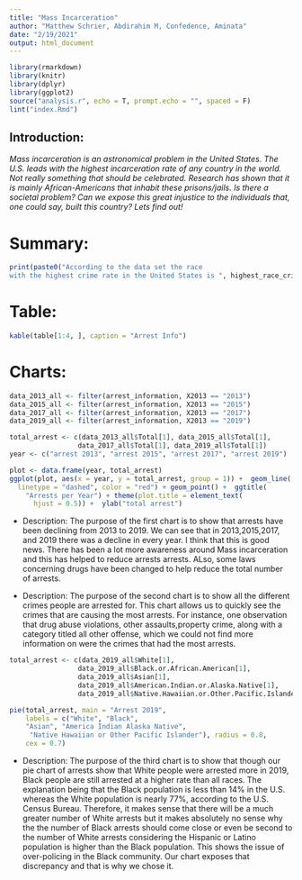 ```yaml
---
title: "Mass Incarceration"
author: "Matthew Schrier, Abdirahim M, Confedence, Aminata" 
date: "2/19/2021"
output: html_document
---
```


```r
library(rmarkdown)
library(knitr)
library(dplyr)
library(ggplot2)
source("analysis.r", echo = T, prompt.echo = "", spaced = F)
lint("index.Rmd")
```

## Introduction:

*Mass incarceration is an astronomical problem in the United States. The U.S. leads with the highest incarceration rate of any country in the world. Not really something that should be celebrated. Research has shown that it is mainly African-Americans that inhabit these prisons/jails. Is there a societal problem? Can we expose this great injustice to the individuals that, one could say, built this country? Lets find out!*

# Summary:

```r
print(paste0("According to the data set the race 
with the highest crime rate in the United States is ", highest_race_crime_rate_2019, " Which wasn't surprising to us because the sheer difference of population size between white people and every other race in the United States. We also found out that the crime that was done the most frequently by white people in 2019 was ", highest_crime_type_white_2019, ". This was surprising seeing that in 2013, the crime that was most frequently done by white people was ", highest_crime_type_white_2013, ". After some more calculations, We learned that the crimes that  African Americans were mostly arrested for in 2013 was ", highest_crime_afri_amer_2013, " which made it even less surprising when we found out that crimes African Americans were arrested for six years later was ", highest_crime_afri_amer_2019, " because it was very stereotypical. Looking at our data from the years 2013, 2015, 2017, and 2019 we found our that the average number of arrests was ", average_criminal_total, " throughout the United States."))
```




# Table:

```r
kable(table[1:4, ], caption = "Arrest Info")
```

# Charts:

```r
data_2013_all <- filter(arrest_information, X2013 == "2013")
data_2015_all <- filter(arrest_information, X2013 == "2015")
data_2017_all <- filter(arrest_information, X2013 == "2017")
data_2019_all <- filter(arrest_information, X2013 == "2019")

total_arrest <- c(data_2013_all$Total[1], data_2015_all$Total[1],
                 data_2017_all$Total[1], data_2019_all$Total[1])
year <- c("arrest 2013", "arrest 2015", "arrest 2017", "arrest 2019")

plot <- data.frame(year, total_arrest)
ggplot(plot, aes(x = year, y = total_arrest, group = 1)) +  geom_line(
  linetype = "dashed", color = "red") + geom_point() +  ggtitle(
    "Arrests per Year") + theme(plot.title = element_text(
      hjust = 0.5)) +  ylab("total arrest")
```

- Description: The purpose of the first chart is to show that arrests have been declining from 2013 to 2019. We can see that in 2013,2015,2017, and 2019 there was a decline in every year. I think that this is good news. There has been a lot more awareness around Mass incarceration and this has helped to reduce arrests arrests. ALso, some laws concerning drugs have been changed to help reduce the total number of arrests. 





- Description: The purpose of the second chart is to show all the different crimes people are arrested for. This chart allows us to quickly see the crimes that are causing the most arrests. For instance, one observation that drug abuse violations, other assaults,property crime, along with a category titled all other offense, which we could not find more information on were the crimes that had the most arrests.  



```r

total_arrest <- c(data_2019_all$White[1],
                 data_2019_all$Black.or.African.American[1],
                 data_2019_all$Asian[1],
                 data_2019_all$American.Indian.or.Alaska.Native[1],
                 data_2019_all$Native.Hawaiian.or.Other.Pacific.Islander[1])

pie(total_arrest, main = "Arrest 2019",
    labels = c("White", "Black",
    "Asian", "America Indian Alaska Native",
     "Native Hawaiian or Other Pacific Islander"), radius = 0.8,
    cex = 0.7)
```

- Description: The purpose of the third chart is to show that though our pie chart of arrests show that White people were arrested more in 2019, Black people are still arrested at a higher rate than all races. The explanation being that the Black population is less than 14% in the U.S. whereas the White population is nearly 77%, according to the U.S. Census Bureau. Therefore, it makes sense that there will be a much greater number of White arrests but it makes absolutely no sense why the the number of Black arrests should come close or even be second to the number of White arrests considering the Hispanic or Latino population is higher than the Black population. This shows the issue of over-policing in the Black community. Our chart exposes that discrepancy and that is why we chose it. 
